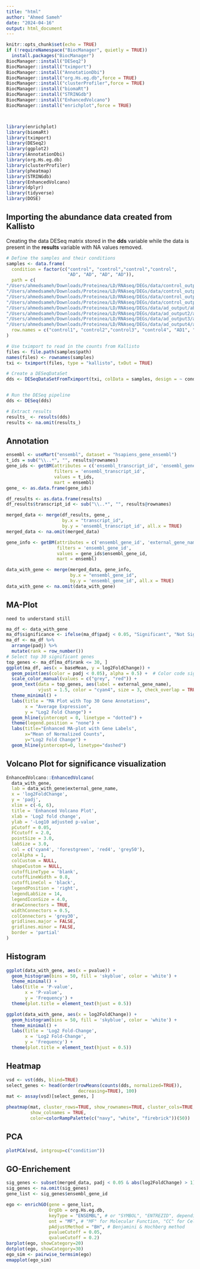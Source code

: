 ```yaml
---
title: "html"
author: "Ahmed Sameh"
date: "2024-04-16"
output: html_document
---
```


```r
knitr::opts_chunk$set(echo = TRUE)
if (!requireNamespace("BiocManager", quietly = TRUE))
  install.packages("BiocManager")
BiocManager::install("DESeq2")
BiocManager::install("tximport")
BiocManager::install("AnnotationDbi")
BiocManager::install("org.Hs.eg.db",force = TRUE)
BiocManager::install("clusterProfiler",force = TRUE)
BiocManager::install("biomaRt")
BiocManager::install("STRINGdb")
BiocManager::install("EnhancedVolcano")
BiocManager::install("enrichplot",force = TRUE)



library(enrichplot)
library(biomaRt)
library(tximport)
library(DESeq2)
library(ggplot2)
library(AnnotationDbi)
library(org.Hs.eg.db)
library(clusterProfiler)
library(pheatmap)
library(STRINGdb)
library(EnhancedVolcano)
library(dplyr)
library(tidyverse)
library(DOSE)
```

## Importing the abundance data created from Kallisto
Creating the data DESeq matrix stored in the **dds** variable while the data is present in the **results** variable with NA values removed. 
```r
# Define the samples and their conditions
samples <- data.frame(
  condition = factor(c("control", "control","control","control",
                       "AD", "AD", "AD", "AD")),
  path = c(
"/Users/ahmedsameh/Downloads/Proteinea/LD/RNAseq/DEGs/data/control_output/abundance.tsv",
"/Users/ahmedsameh/Downloads/Proteinea/LD/RNAseq/DEGs/data/control_output2/abundance.tsv",
"/Users/ahmedsameh/Downloads/Proteinea/LD/RNAseq/DEGs/data/control_output3/abundance.tsv",
"/Users/ahmedsameh/Downloads/Proteinea/LD/RNAseq/DEGs/data/control_output4/abundance.tsv",
"/Users/ahmedsameh/Downloads/Proteinea/LD/RNAseq/DEGs/data/ad_output/abundance.tsv",
"/Users/ahmedsameh/Downloads/Proteinea/LD/RNAseq/DEGs/data/ad_output2/abundance.tsv",
"/Users/ahmedsameh/Downloads/Proteinea/LD/RNAseq/DEGs/data/ad_output3/abundance.tsv",
"/Users/ahmedsameh/Downloads/Proteinea/LD/RNAseq/DEGs/data/ad_output4/abundance.tsv"),
  row.names = c("control1", "control2","control3", "control4", "AD1", "AD2", "AD3", "AD4")
)

# Use tximport to read in the counts from Kallisto
files <- file.path(samples$path)
names(files) <- rownames(samples)
txi <- tximport(files, type = "kallisto", txOut = TRUE)

# Create a DESeqDataSet
dds <- DESeqDataSetFromTximport(txi, colData = samples, design = ~ condition)


# Run the DESeq pipeline
dds <- DESeq(dds)

# Extract results
results_ <- results(dds)
results <- na.omit(results_)
```

## Annotation
```r
ensembl <- useMart("ensembl", dataset = "hsapiens_gene_ensembl")
t_ids = sub("\\..*", "", results@rownames)
gene_ids <- getBM(attributes = c('ensembl_transcript_id', 'ensembl_gene_id'),
                  filters = 'ensembl_transcript_id',
                  values = t_ids,
                  mart = ensembl)
gene_ <- as.data.frame(gene_ids)

df_results <- as.data.frame(results)
df_results$transcript_id <- sub("\\..*", "", results@rownames)

merged_data <- merge(df_results, gene_,
                     by.x = "transcript_id", 
                     by.y = 'ensembl_transcript_id', all.x = TRUE)
merged_data <- na.omit(merged_data)

gene_info <- getBM(attributes = c('ensembl_gene_id', 'external_gene_name'),
                   filters = 'ensembl_gene_id',
                   values = gene_ids$ensembl_gene_id,
                   mart = ensembl)

data_with_gene <- merge(merged_data, gene_info, 
                        by.x = "ensembl_gene_id",
                        by.y = 'ensembl_gene_id', all.x = TRUE)
data_with_gene <- na.omit(data_with_gene)
```

## MA-Plot
`need to understand still`
```r
ma_df <- data_with_gene
ma_df$significance <- ifelse(ma_df$padj < 0.05, "Significant", "Not Significant")
ma_df <- ma_df %>%
  arrange(padj) %>%
  mutate(rank = row_number())
# Select top 30 significant genes
top_genes <- ma_df[ma_df$rank <= 30, ]
ggplot(ma_df, aes(x = baseMean, y = log2FoldChange)) +
  geom_point(aes(color = padj < 0.05), alpha = 0.5) +  # Color code significant points
  scale_color_manual(values = c("grey", "red")) +
  geom_text(data = top_genes, aes(label = external_gene_name),
            vjust = 1.5, color = "cyan4", size = 3, check_overlap = TRUE) +
  theme_minimal() +
  labs(title = "MA Plot with Top 30 Gene Annotations",
       x = "Average Expression",
       y = "Log2 Fold Change") +
  geom_hline(yintercept = 0, linetype = "dotted") +
  theme(legend.position = "none") +
  labs(title="Enhanced MA-plot with Gene Labels",
       x="Mean of Normalized Counts",
       y="Log2 Fold Change") +
  geom_hline(yintercept=0, linetype="dashed")
```

## Volcano Plot for significance visualization
```r
EnhancedVolcano::EnhancedVolcano(
  data_with_gene,
  lab = data_with_gene$external_gene_name,
  x = 'log2FoldChange',
  y = 'padj',
  xlim = c(-6, 6),
  title = 'Enhanced Volcano Plot',
  xlab = 'Log2 fold change',
  ylab = '-Log10 adjusted p-value',
  pCutoff = 0.05,
  FCcutoff = 2.0,
  pointSize = 3.0,
  labSize = 3.0,
  col = c('cyan4', 'forestgreen', 'red4', 'grey50'),
  colAlpha = 1,
  colCustom = NULL,
  shapeCustom = NULL,
  cutoffLineType = 'blank',
  cutoffLineWidth = 0.8,
  cutoffLineCol = 'black',
  legendPosition = 'right',
  legendLabSize = 14,
  legendIconSize = 4.0,
  drawConnectors = TRUE,
  widthConnectors = 0.5,
  colConnectors = 'grey30',
  gridlines.major = FALSE,
  gridlines.minor = FALSE,
  border = 'partial'
)

```

## Histogram
```r
ggplot(data_with_gene, aes(x = pvalue)) +
  geom_histogram(bins = 50, fill = 'skyblue', color = 'white') +
  theme_minimal() +
  labs(title = 'P-value',
       x = 'P-value',
       y = 'Frequency') +
  theme(plot.title = element_text(hjust = 0.5))

ggplot(data_with_gene, aes(x = log2FoldChange)) +
  geom_histogram(bins = 50, fill = 'skyblue', color = 'white') +
  theme_minimal() +
  labs(title = 'Log2 Fold-Change',
       x = 'Log2 Fold-Change',
       y = 'Frequency') +
  theme(plot.title = element_text(hjust = 0.5))
```

## Heatmap
```r
vsd <- vst(dds, blind=TRUE)
select_genes <- head(order(rowMeans(counts(dds, normalized=TRUE)), 
                           decreasing=TRUE), 100)
mat <- assay(vsd)[select_genes, ]

pheatmap(mat, cluster_rows=TRUE, show_rownames=TRUE, cluster_cols=TRUE,
         show_colnames = TRUE,
         color=colorRampPalette(c("navy", "white", "firebrick"))(50))
```

## PCA
```r
plotPCA(vsd, intgroup=c("condition"))
```

## GO-Enrichement
```r
sig_genes <- subset(merged_data, padj < 0.05 & abs(log2FoldChange) > 1)
sig_genes <- na.omit(sig_genes)
gene_list <- sig_genes$ensembl_gene_id

ego <- enrichGO(gene = gene_list,
                OrgDb = org.Hs.eg.db,
                keyType = "ENSEMBL", # or "SYMBOL", "ENTREZID", depending on your gene_list IDs
                ont = "MF", # "MF" for Molecular Function, "CC" for Cellular Component
                pAdjustMethod = "BH", # Benjamini & Hochberg method
                pvalueCutoff = 0.05,
                qvalueCutoff = 0.2)
barplot(ego, showCategory=20)
dotplot(ego, showCategory=30)
ego_sim <- pairwise_termsim(ego)
emapplot(ego_sim)
```

